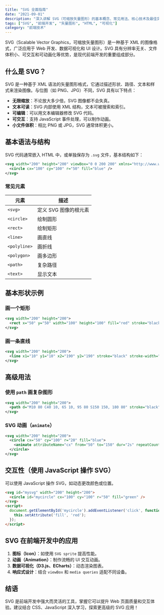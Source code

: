 ```yaml
---
title: "SVG 全面指南"
date: "2021-09-01"
description: "深入讲解 SVG（可缩放矢量图形）的基本概念、常见用法、核心技术及最佳实践。"
tags: ["SVG", "前端开发", "矢量图形", "HTML", "可视化"]
category: "前端技术"
---
```


SVG（Scalable Vector Graphics，可缩放矢量图形）是一种基于 XML 的图像格式，广泛应用于 Web 开发、数据可视化和 UI 设计。SVG 具有分辨率无关、文件体积小、可交互和可动画化等优势，是现代前端开发的重要组成部分。

## 什么是 SVG？

SVG 是一种基于 XML 语法的矢量图形格式，它通过描述形状、路径、文本和样式来渲染图像。与位图（如 PNG、JPG）不同，SVG 具有以下特点：

- **无限缩放**：不论放大多少倍，SVG 图像都不会失真。
- **文本可读**：SVG 内部使用 XML 结构，文本可被搜索和索引。
- **可编辑**：可以用文本编辑器修改 SVG 代码。
- **可交互**：支持 JavaScript 事件处理，可以制作动画。
- **小文件体积**：相比 PNG 或 JPG，SVG 通常体积更小。

## 基本语法与结构

SVG 代码通常嵌入 HTML 中，或单独保存为 `.svg` 文件，基本结构如下：

```xml
<svg width="200" height="200" viewBox="0 0 200 200" xmlns="http://www.w3.org/2000/svg">
  <circle cx="100" cy="100" r="50" fill="blue" />
</svg>
```

### 常见元素

| 元素  | 描述 |
|-------|------|
| `<svg>` | 定义 SVG 图像的根元素 |
| `<circle>` | 绘制圆形 |
| `<rect>` | 绘制矩形 |
| `<line>` | 画直线 |
| `<polyline>` | 画折线 |
| `<polygon>` | 画多边形 |
| `<path>` | 复杂路径 |
| `<text>` | 显示文本 |

## 基本形状示例

### 画一个矩形

```xml
<svg width="200" height="200">
  <rect x="50" y="50" width="100" height="100" fill="red" stroke="black" stroke-width="2" />
</svg>
```

### 画一条直线

```xml
<svg width="200" height="200">
  <line x1="10" y1="10" x2="190" y2="190" stroke="black" stroke-width="2" />
</svg>
```

## 高级用法

### 使用 `path` 画复杂图形

```xml
<svg width="200" height="200">
  <path d="M10 80 C40 10, 65 10, 95 80 S150 150, 180 80" stroke="black" fill="transparent" />
</svg>
```

### SVG 动画（`animate`）

```xml
<svg width="200" height="200">
  <circle cx="50" cy="100" r="20" fill="blue">
    <animate attributeName="cx" from="50" to="150" dur="2s" repeatCount="indefinite" />
  </circle>
</svg>
```

## 交互性（使用 JavaScript 操作 SVG）

可以使用 JavaScript 操作 SVG，如动态更改颜色或位置。

```html
<svg id="mysvg" width="200" height="200">
  <circle id="mycircle" cx="100" cy="100" r="50" fill="green" />
</svg>
<script>
  document.getElementById('mycircle').addEventListener('click', function() {
    this.setAttribute('fill', 'red');
  });
</script>
```

## SVG 在前端开发中的应用

1. **图标（Icon）**：如使用 `SVG sprite` 提高性能。
2. **动画（Animation）**：制作流畅的 UI 交互动画。
3. **数据可视化（D3.js、ECharts）**：动态渲染图表。
4. **响应式设计**：结合 `viewBox` 和 `media queries` 适配不同设备。

## 结语

SVG 是前端开发中强大而灵活的工具，掌握它可以提升 Web 页面质量和交互体验。建议结合 CSS、JavaScript 深入学习，探索更高级的 SVG 应用！
